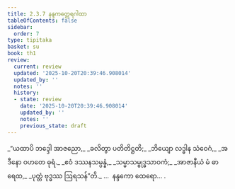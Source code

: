 ```yaml
---
title: 2.3.7 နန္ဒကတ္ထေရဂါထာ
tableOfContents: false
sidebar:
  order: 7
type: tipitaka
basket: su
book: th1
review:
  current: review
  updated: '2025-10-20T20:39:46.908014'
  updated_by: ''
  notes: ''
  history:
  - state: review
    date: '2025-10-20T20:39:46.908014'
    updated_by: ''
    notes: ''
    previous_state: draft
---
```



<DynamicBreadcrumb />


<ReviewStatus review={frontmatter.review} showDetails={true} />

<HypothesisAnnotation frontmatter={frontmatter} />

<Division number="173" book="th1" e="ch" v="19" p="254">

<Paragraph number="356" type="verses" book="th1">
_“ယထာပိ ဘဒ္ဒေါ အာဇညော,_  
_ခလိတွာ ပတိတိဋ္ဌတိ;_  
_ဘိယျော လဒ္ဓါန သံဝေဂံ,_  
_အဒီနော ဝဟတေ ဓုရံ._  

</Paragraph>

</Division>
<Division number="174" book="th1" e="ch" v="19" p="254">

<Paragraph number="357" type="verses" book="th1">
_ဧဝံ ဒဿနသမ္ပန္နံ,_  
_သမ္မာသမ္ဗုဒ္ဓသာဝကံ;_  
_အာဇာနီယံ မံ ဓာရေထ,_  
_ပုတ္တံ ဗုဒ္ဓဿ ဩရသန်”တိ._  


</Paragraph>
</Division>

<Paragraph number="358" type="center" book="th1">
…  နန္ဒကော ထေရော… .
</Paragraph>